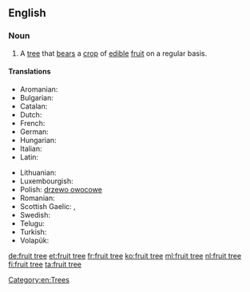 ==English==
{{wikipedia}}

===Noun===
{{en-noun|head=[[fruit]] [[tree]]}}

# A [[tree]] that [[bears]] a [[crop]] of [[edible]] [[fruit]] on a regular basis.

====Translations====
{{trans-top|a tree that bears a crop of edible fruit on a regular basis}}
* Aromanian: {{t-|rup|pom}}
* Bulgarian: {{t-|bg|овошка|f}}
* Catalan: {{t-|ca|fruiter|m}}
* Dutch: {{t-|nl|fruitboom|m}}
* French: {{t+|fr|arbre fruitier|m}}
* German: {{t+|de|Obstbaum|m}}
* Hungarian: {{t+|hu|gyümölcsfa}}
* Italian: {{t-|it|albero da frutto|m}}
* Latin: {{t-|la|pomus}}
{{trans-mid}}
* Lithuanian: {{t-|lt|vaismedis|m}}
* Luxembourgish: {{t-|lb|Uebstbam|m}}
* Polish: [[drzewo owocowe]] {{n}}
* Romanian: {{t+|ro|pom}}
* Scottish Gaelic: {{t-|gd|meas-chraobh|f}}, {{t-|gd|craobh-mheas|f}}
* Swedish: {{t+|sv|fruktträd|n}}
* Telugu: {{t+|te|పండ్ల చెట్టు}}
* Turkish: {{t+|tr|meyve ağacı}}
* Volapük: {{t+|vo|flukabim}}
{{trans-bottom}}

[[Category:en:Trees]]

[[de:fruit tree]]
[[et:fruit tree]]
[[fr:fruit tree]]
[[ko:fruit tree]]
[[ml:fruit tree]]
[[nl:fruit tree]]
[[fi:fruit tree]]
[[ta:fruit tree]]
